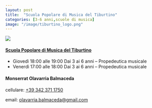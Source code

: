 ```yaml
---
layout: post
title:  "Scuola Popolare di Musica del Tiburtino"
categories: [3-6 anni,scuole di musica]
image: "/image/tiburtino_logo.png"
---
```


::: {layout="[ 20, 80 ]"}
::: {#first-column}
![](/image/tiburtino_logo.png)
:::

::: {#second-column}
#### [Scuola Popolare di Musica del Tiburtino](https://www.scuolapopolaremusicatiburtino.it)

-   Giovedì 18:00 alle 19:00 Dai 3 ai 6 anni -- Propedeutica musicale
-   Venerdì 17:00 alle 18:00 Dai 3 ai 6 anni -- Propedeutica musicale
:::
:::

#### **Monserrat Olavarria Balmaceda**

cellulare: [+39 342 371 1750](tel:+393423711750)

email: [olavarria.balmaceda\@gmail.com](mailto:olavarria.balmaceda@gmail.com)
